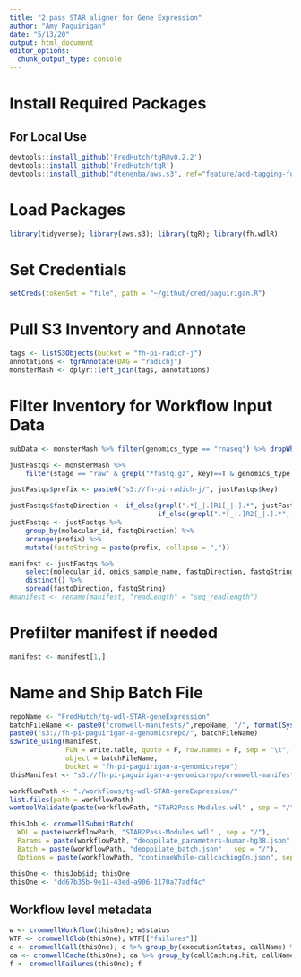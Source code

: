 ```yaml
---
title: "2 pass STAR aligner for Gene Expression"
author: "Amy Paguirigan"
date: "5/13/20"
output: html_document
editor_options: 
  chunk_output_type: console
---
```

# Install Required Packages

## For Local Use
```r
devtools::install_github('FredHutch/tgR@v0.2.2')
devtools::install_github('FredHutch/tgR')
devtools::install_github("dtenenba/aws.s3", ref="feature/add-tagging-functions")
```

# Load Packages
```r
library(tidyverse); library(aws.s3); library(tgR); library(fh.wdlR)
```

# Set Credentials 
```r
setCreds(tokenSet = "file", path = "~/github/cred/paguirigan.R")
```

# Pull S3 Inventory and Annotate
```r
tags <- listS3Objects(bucket = "fh-pi-radich-j")
annotations <- tgrAnnotate(DAG = "radichj")
monsterMash <- dplyr::left_join(tags, annotations)
```

# Filter Inventory for Workflow Input Data

```r
subData <- monsterMash %>% filter(genomics_type == "rnaseq") %>% dropWhen()

justFastqs <- monsterMash %>% 
    filter(stage == "raw" & grepl("*fastq.gz", key)==T & genomics_type == "rnaseq") %>% dropWhen()

justFastqs$prefix <- paste0("s3://fh-pi-radich-j/", justFastqs$key)

justFastqs$fastqDirection <- if_else(grepl(".*[_|.]R1[_|.].*", justFastqs$key)==T, "R1", 
                                     if_else(grepl(".*[_|.]R2[_|.].*", justFastqs$key)==T, "R2", "NA"))
justFastqs <- justFastqs %>% 
    group_by(molecular_id, fastqDirection) %>% 
    arrange(prefix) %>% 
    mutate(fastqString = paste(prefix, collapse = ","))

manifest <- justFastqs %>% 
    select(molecular_id, omics_sample_name, fastqDirection, fastqString) %>% 
    distinct() %>% 
    spread(fastqDirection, fastqString) 
#manifest <- rename(manifest, "readLength" = "seq_readlength")
```


# Prefilter manifest if needed
```r
manifest <- manifest[1,]
```

# Name and Ship Batch File
```r
repoName <- "FredHutch/tg-wdl-STAR-geneExpression"
batchFileName <- paste0("cromwell-manifests/",repoName, "/", format(Sys.Date(), "%Y-%m-%d-"), "Deeg-STAR-batchofOne.tsv")
paste0("s3://fh-pi-paguirigan-a-genomicsrepo/", batchFileName)
s3write_using(manifest,
              FUN = write.table, quote = F, row.names = F, sep = "\t",
              object = batchFileName,
              bucket = "fh-pi-paguirigan-a-genomicsrepo")
thisManifest <- "s3://fh-pi-paguirigan-a-genomicsrepo/cromwell-manifests/FredHutch/tg-wdl-STAR-geneExpression/2020-05-13-Deeg-STAR-batchofOne.tsv"
```

```r
workflowPath <- "./workflows/tg-wdl-STAR-geneExpression/"
list.files(path = workflowPath)
womtoolValidate(paste(workflowPath, "STAR2Pass-Modules.wdl" , sep = "/"))

thisJob <- cromwellSubmitBatch(
  WDL = paste(workflowPath, "STAR2Pass-Modules.wdl" , sep = "/"),
  Params = paste(workflowPath, "deoppilate_parameters-human-hg38.json", sep = "/"),
  Batch = paste(workflowPath, "deoppilate_batch.json" , sep = "/"),
  Options = paste(workflowPath, "continueWhile-callcachingOn.json", sep = "/"))

thisOne <- thisJob$id; thisOne
thisOne <- "dd67b35b-9e11-43ed-a906-1170a77adf4c"
```

## Workflow level metadata
```r
w <- cromwellWorkflow(thisOne); w$status
WTF <- cromwellGlob(thisOne); WTF[["failures"]]
c <- cromwellCall(thisOne); c %>% group_by(executionStatus, callName) %>% summarize(status = n())
ca <- cromwellCache(thisOne); ca %>% group_by(callCaching.hit, callName) %>% summarize(hits = n())
f <- cromwellFailures(thisOne); f
```
